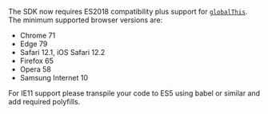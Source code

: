 The SDK now requires ES2018 compatibility plus support for [`globalThis`](https://developer.mozilla.org/en-US/docs/Web/JavaScript/Reference/Global_Objects/globalThis). The minimum supported browser versions are:

- Chrome 71
- Edge 79
- Safari 12.1, iOS Safari 12.2
- Firefox 65
- Opera 58
- Samsung Internet 10

For IE11 support please transpile your code to ES5 using babel or similar and add required polyfills.

